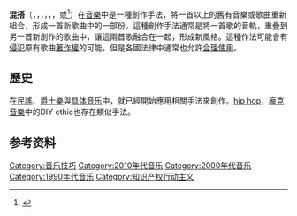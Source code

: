 {{expand|time=2014-11-30T01:33:54+00:00}}
{{Infobox music genre
|name = 混搭
| bgcolor           = silver
| color             = black
|stylistic_origins = {{hlist|[[流行樂|流行樂]]|[[搖滾樂|搖滾樂]]|[[電子音樂|電子音樂]]}}
|cultural_origins = 1990後期至2000年代的歐美
|instruments = {{hlist|{{link-en|音訊編輯軟體|Audio editing software}}|[[取樣器|取樣器]]|{{link-en|音序器|Music sequencer}}|[[黑膠唱片|黑膠唱片]]|[[調音台|調音台]]}}
| derivatives       = {{hlist|[[取樣_(音樂)|取樣音樂]]|{{link-en|拼貼音樂|Sound collage}}|[[重混|重混]]}}
|subgenrelist =
|subgenres ={{hlist|{{link-en|故障音樂|Glitch (music)}}}}
|fusiongenres =
| popularity        = [[流行音乐|主流]]和[[地下音乐|地下]]
|regional_scenes ={{hlist|英国|美国|德国|法国|澳大利亚|挪威|荷兰|瑞士|瑞典|印度尼西亚|加拿大|印度|比利时|奥地利|巴西|意大利|意大利|日本}}
|other_topics =
|current_year = 
}}
'''混搭'''（{{lang-en|mashup}}，{{lang|en|mesh}}，{{lang|en|mash up}}，{{lang|en|mash-up}}，{{lang|en|blend}}，{{lang|en|bootleg}}，或{{lang|en|bastard pop/rock}}<ref name="Rojas">{{cite web |last=Rojas |first=Pete |title=Bootleg culture |url=https://www.salon.com/2002/08/01/bootlegs/ |website=Salon |date=1 August 2002 |archive-url=https://web.archive.org/web/20060617042328/http://dir.salon.com/story/tech/feature/2002/08/01/bootlegs/index.html |archive-date=17 June 2006}}</ref>）在[[音樂|音樂]]中是一種創作手法，將一首以上的舊有音樂或歌曲重新組合，形成一首新歌曲中的一部份。這種創作手法通常是將一首歌的音軌，重疊到另一首新創作的歌曲中，讓這兩首歌融合在一起，形成新風格。這種作法可能會有[[侵權|侵犯]]原有歌曲[[著作權|著作權]]的可能，但是各國法律中通常也允許[[合理使用|合理使用]]。

==歷史==
在[[民謠|民謠]]、[[爵士樂|爵士樂]]與[[具体音乐|具体音乐]]中，就已經開始應用相關手法來創作。[[hip_hop|hip hop]]，[[龐克音樂|龐克音樂]]中的DIY ethic也存在類似手法。

==参考资料==
{{reflist}}

[[Category:音乐技巧|Category:音乐技巧]]
[[Category:2010年代音乐|Category:2010年代音乐]]
[[Category:2000年代音乐|Category:2000年代音乐]]
[[Category:1990年代音乐|Category:1990年代音乐]]
[[Category:知识产权行动主义|Category:知识产权行动主义]]